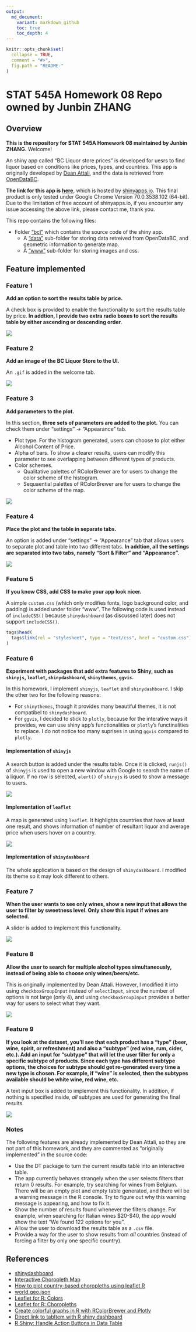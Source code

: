 ```yaml
---
output:
  md_document:
    variant: markdown_github
    toc: true
    toc_depth: 4
---
```


```r
knitr::opts_chunk$set(
  collapse = TRUE,
  comment = "#>",
  fig.path = "README-"
)
```

# STAT 545A Homework 08 Repo owned by Junbin ZHANG

## Overview

**This is the repository for STAT 545A Homework 08 maintained by Junbin ZHANG.** Welcome!

An shiny app called "BC Liquor store prices" is developed for uesrs to find liquor based on conditions like prices, types, and countries. This app is originally developed by [Dean Attali](https://github.com/daattali/shiny-server/tree/master/bcl), and the data is retrieved from [OpenDataBC](https://www.opendatabc.ca/dataset/bc-liquor-store-product-price-list-current-prices).

**The link for this app is [here](https://junbinzhang.shinyapps.io/junbinzhang-bcl/)**, which is hosted by [shinyapps.io](http://www.shinyapps.io/). This final product is only tested under Google Chrome Version 70.0.3538.102 (64-bit). Due to the limitation of free account of shinyapps.io, if you encounter any issue accessing the above link, please contact me, thank you.

This repo contains the following files:

- Folder ["bcl"](./bcl/) which contains the source code of the shiny app.
  - A ["data"](./bcl/data/) sub-folder for storing data retreived from OpenDataBC, and geometric information to generate map.
  - A ["www"](./bcl/www/) sub-folder for storing images and css.

## Feature implemented

### Feature 1

**Add an option to sort the results table by price.**


A check box is provided to enable the functionality to sort the results table by price. **In addtion, I provide two extra radio boxes to sort the results table by either ascending or descending order.**

![](./images/feature1.png)

### Feature 2

**Add an image of the BC Liquor Store to the UI.**

An `.gif` is added in the welcome tab.

![](./bcl/www/logo.gif)

### Feature 3

**Add parameters to the plot.**

In this section, **three sets of parameters are added to the plot.** You can check them under "settings" -> "Appearance" tab.

- Plot type. For the histogram generated, users can choose to plot either Alcohol Content of Price.
- Alpha of bars. To show a clearer results, users can modify this parameter to see overlapping between different types of products.
- Color schemes.
  - Qualitative palettes of RColorBrewer are for users to change the color scheme of the histogram.
  - Sequaential palettes of RColorBrewer are for users to change the color scheme of the map.

![](./images/feature3.png)

### Feature 4

**Place the plot and the table in separate tabs.**

An option is added under "settings" -> "Appearance" tab that allows users to separate plot and table into two different tabs. **In addtion, all the settings are separated into two tabs, namely "Sort & Filter" and "Appearance".**

![](./images/feature4.png)

### Feature 5

**If you know CSS, add CSS to make your app look nicer.**

A simple `custom.css` (which only modifies fonts, logo background color, and padding) is added under folder "www". The following code is used instead of `includeCSS()` because `shinydashboard` (as discussed later) does not support `includeCSS()`.

```r
tags$head(
  tags$link(rel = "stylesheet", type = "text/css", href = "custom.css")
)
```

### Feature 6

**Experiment with packages that add extra features to Shiny, such as `shinyjs`, `leaflet`, `shinydashboard`, `shinythemes`, `ggvis`.**

In this homework, I implement `shinyjs`, `leaflet` and `shinydashboard`. I skip the other two for the following reasons:

- For `shinythemes`, though it provides many beautiful themes, it is not compatibel to `shinydashboard`.
- For `ggvis`, I decided to stick to `plotly`, because for the interative ways it provides, we can use shiny app's functionalities or `plotly`'s functinalities to replace. I do not notice too many suprises in using `ggvis` compared to `plotly`.

#### Implementation of `shinyjs`

A search button is added under the results table. Once it is clicked, `runjs()` of `shinyjs` is used to open a new window with Google to search the name of a liquor. If no row is selected, `alert()` of `shinyjs` is used to show a message to users.

![](./images/feature6_1.png)

#### Implementation of `leaflet`

A map is generated using `leaflet`. It highlights countries that have at least one result, and shows information of number of resultant liquor and average price when users hover on a country.

![](./images/feature6_2.png)

#### Implementation of `shinydashboard`

The whole application is based on the design of `shinydashboard`. I modified its theme so it may look different to others.

### Feature 7

**When the user wants to see only wines, show a new input that allows the user to filter by sweetness level. Only show this input if wines are selected.**

A slider is added to implement this functionality.

![](./images/feature7.png)

### Feature 8

**Allow the user to search for multiple alcohol types simultaneously, instead of being able to choose only wines/beers/etc.**

This is originally implemented by Dean Attali. However, I modified it into using `checkboxGroupInput` instead of `selectInput`, since the number of options is not large (only 4), and using `checkboxGroupInput` provides a better way for users to select what they want.

![](./images/feature8.png)

### Feature 9

**If you look at the dataset, you'll see that each product has a "type" (beer, wine, spirit, or refreshment) and also a "subtype" (red wine, rum, cider, etc.). Add an input for "subtype" that will let the user filter for only a specific subtype of products. Since each type has different subtype options, the choices for subtype should get re-generated every time a new type is chosen. For example, if "wine" is selected, then the subtypes available should be white wine, red wine, etc.**

A text input box is added to implement this functionality. In addition, if nothing is specified inside, *all* subtypes are used for generating the final results.

![](./images/feature9.png)

### Notes

The following features are already implemented by Dean Attali, so they are not part of this homework, and they are commented as "originally implemented" in the source code:

- Use the DT package to turn the current results table into an interactive table.
- The app currently behaves strangely when the user selects filters that return 0 results. For example, try searching for wines from Belgium. There will be an empty plot and empty table generated, and there will be a warning message in the R console. Try to figure out why this warning message is appearing, and how to fix it.
- Show the number of results found whenever the filters change. For example, when searching for Italian wines \$20-\$40, the app would show the text "We found 122 options for you".
- Allow the user to download the results table as a `.csv` file.
- Provide a way for the user to show results from *all* countries (instead of forcing a filter by only one specific country).

## References
- [shinydashboard](https://rstudio.github.io/shinydashboard/index.html)
- [Interactive Choropleth Map](https://leafletjs.com/examples/choropleth/)
- [How to plot country-based choropleths using leaflet R](https://stackoverflow.com/questions/44525730/how-to-plot-country-based-choropleths-using-leaflet-r)
- [world.geo.json](https://github.com/johan/world.geo.json)
- [Leaflet for R: Colors](https://rstudio.github.io/leaflet/colors.html)
- [Leaflet for R: Choropleths](https://rstudio.github.io/leaflet/choropleths.html)
- [Create colorful graphs in R with RColorBrewer and Plotly](https://moderndata.plot.ly/create-colorful-graphs-in-r-with-rcolorbrewer-and-plotly/)
- [Direct link to tabItem with R shiny dashboard](https://stackoverflow.com/questions/37169039/direct-link-to-tabitem-with-r-shiny-dashboard)
- [R Shiny: Handle Action Buttons in Data Table](https://stackoverflow.com/questions/45739303/r-shiny-handle-action-buttons-in-data-table)
